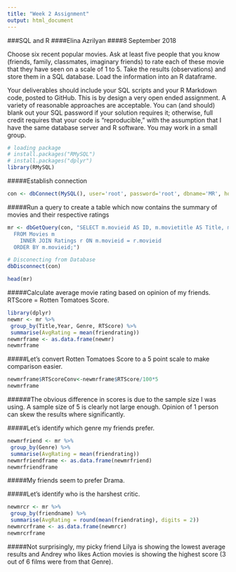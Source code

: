 ```yaml
---
title: "Week 2 Assignment"
output: html_document
---
```

###SQL and R
####Elina Azrilyan
####8 September 2018

Choose six recent popular movies. Ask at least five people that you know (friends, family, classmates, imaginary friends) to rate each of these movie that they have seen on a scale of 1 to 5. Take the results (observations) and store them in a SQL database. Load the information into an R dataframe.

Your deliverables should include your SQL scripts and your R Markdown code, posted to GitHub. This is by design a very open ended assignment. A variety of reasonable approaches are acceptable. You can (and should) blank out your SQL password if your solution requires it; otherwise, full credit requires that your code is “reproducible,” with the assumption that I have the same database server and R software. You may work in a small group.
```r
# loading package
# install.packages("RMySQL")
# install.packages("dplyr")
library(RMySQL)
```
#####Establish connection
```r
con <- dbConnect(MySQL(), user='root', password='root', dbname='MR', host='localhost')
```
#####Run a query to create a table which now contains the summary of movies and their respective ratings
```r
mr <- dbGetQuery(con, "SELECT m.movieid AS ID, m.movietitle AS Title, m.releaseyear AS 'Year', m.genre AS Genre, m.rtscore AS 'RTScore', r.friendname, r.friendrating
  FROM Movies m
    INNER JOIN Ratings r ON m.movieid = r.movieid
  ORDER BY m.movieid;")

# Disconecting from Database
dbDisconnect(con)

head(mr)
```

#####Calculate average movie rating based on opinion of my friends. RTScore = Rotten Tomatoes Score. 
```r
library(dplyr)
newmr <- mr %>%
 group_by(Title,Year, Genre, RTScore) %>%
 summarise(AvgRating = mean(friendrating))
newmrframe <- as.data.frame(newmr)
newmrframe
```
#####Let's convert Rotten Tomatoes Score to a 5 point scale to make comparison easier.
```r
newmrframe$RTScoreConv<-newmrframe$RTScore/100*5
newmrframe
```

######The obvious difference in scores is due to the sample size I was using. A sample size of 5 is clearly not large enough. Opinion of 1 person can skew the results where significantly. 

#####Let's identify which genre my friends prefer.
```r
newmrfriend <- mr %>%
 group_by(Genre) %>%
 summarise(AvgRating = mean(friendrating))
newmrfriendframe <- as.data.frame(newmrfriend)
newmrfriendframe
```
#####My friends seem to prefer Drama.

#####Let's identify who is the harshest critic.
```r
newmrcr <- mr %>%
 group_by(friendname) %>%
 summarise(AvgRating = round(mean(friendrating), digits = 2))
newmrcrframe <- as.data.frame(newmrcr)
newmrcrframe
```
#####Not surprisingly, my picky friend Lilya is showing the lowest average results and Andrey who likes Action movies is showing the highest score (3 out of 6 films were from that Genre).
